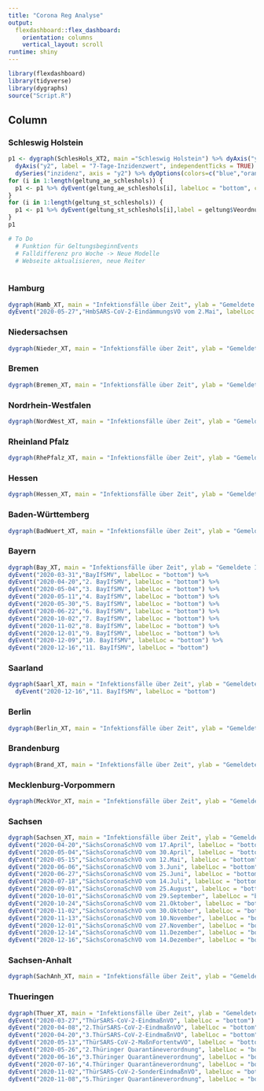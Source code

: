 ```yaml
---
title: "Corona Reg Analyse"
output: 
  flexdashboard::flex_dashboard:
    orientation: columns
    vertical_layout: scroll
runtime: shiny
---
```


```r
library(flexdashboard)
library(tidyverse)
library(dygraphs)
source("Script.R")
```

Column {data-width=650, .tabset}
-----------------------------------------------------------------------

### Schleswig Holstein

```r
p1 <- dygraph(SchlesHols_XT2, main ="Schleswig Holstein") %>% dyAxis("y", label = "Gemeldete Infektionsfälle") %>%
  dyAxis("y2", label = "7-Tage-Inzidenzwert", independentTicks = TRUE) %>%
  dySeries("inzidenz", axis = "y2") %>% dyOptions(colors=c("blue","orange"))
for (i in 1:length(geltung_ae_schleshols)) {
  p1 <- p1 %>% dyEvent(geltung_ae_schleshols[i], labelLoc = "bottom", color = "gray")
}
for (i in 1:length(geltung_st_schleshols)) {
  p1 <- p1 %>% dyEvent(geltung_st_schleshols[i],label = geltung$Veordnung[i],labelLoc = "bottom", color = "black", strokePattern = "solid")
}
p1

# To Do
  # Funktion für GeltungsbeginnEvents
  # Falldifferenz pro Woche -> Neue Modelle
  # Webseite aktualisieren, neue Reiter
  
```

### Hamburg

```r
dygraph(Hamb_XT, main = "Infektionsfälle über Zeit", ylab = "Gemeldete Infektionsfälle") %>% dyOptions(colors="orange") %>% dyEvent("2020-03-16","Allgemeinverfügung", labelLoc = "bottom") %>% dyEvent("2020-04-03","HmbSARS-CoV-2-EindämmungsVO vom 2.April", labelLoc = "bottom") %>% 
dyEvent("2020-05-27","HmbSARS-CoV-2-EindämmungsVO vom 2.Mai", labelLoc = "bottom") %>% dyEvent("2020-07-01","HmbSARS-CoV-2-EindämmungsVO vom 30.Juni", labelLoc = "bottom")

```

### Niedersachsen

```r
dygraph(Nieder_XT, main = "Infektionsfälle über Zeit", ylab = "Gemeldete Infektionsfälle") %>% dyOptions(colors="orange") %>% dyEvent("2020-03-20","CoronaVV", labelLoc = "bottom") %>% dyEvent("2020-03-28","CoronaVsozKonBeschrV", labelLoc = "bottom") %>% dyEvent("2020-04-04","CoronaVsozKonBeschrV 2", labelLoc = "bottom") %>% dyEvent("2020-04-08","CoronaVsozKonBeschrV 3", labelLoc = "bottom") %>% dyEvent("2020-04-19","CoronaVNeuIfSV", labelLoc = "bottom") %>% dyEvent("2020-05-06","CoronaVKHBeschrV", labelLoc = "bottom") %>% dyEvent("2020-05-11","CoronaVInfSchMaßnV", labelLoc = "bottom") %>% dyEvent("2020-07-13","CoronaVInfSchMaßnV 2", labelLoc = "bottom") %>% dyEvent("2020-07-18","CoronaVKHBeschrV 2", labelLoc = "bottom") %>% dyEvent("2020-10-09","CoronaVInfSchMaßnV 3", labelLoc = "bottom") %>% dyEvent("2020-10-10","CoronaVBeherbVV", labelLoc = "bottom") %>% dyEvent("2020-11-02","CoronaVInfSchMaßnV 4", labelLoc = "bottom") %>% dyEvent("2020-11-09","CoronaVQuarV", labelLoc = "bottom")


```
### Bremen

```r
dygraph(Bremen_XT, main = "Infektionsfälle über Zeit", ylab = "Gemeldete Infektionsfälle") %>% dyOptions(colors="orange") %>% dyEvent("2020-04-10","1. Coronaverordnung", labelLoc = "bottom") %>% dyEvent("2020-05-06","2. Coronaverordnung", labelLoc = "bottom") %>% dyEvent("2020-05-14","3. Coronaverordnung", labelLoc = "bottom")%>% dyEvent("2020-05-20","4. Coronaverordnung", labelLoc = "bottom") %>% dyEvent("2020-05-27","5. Coronaverordnung", labelLoc = "bottom")%>% dyEvent("2020-06-10","6. Coronaverordnung", labelLoc = "bottom") %>% dyEvent("2020-06-17","7. Coronaverordnung", labelLoc = "bottom") %>% dyEvent("2020-06-22","8. Coronaverordnung", labelLoc = "bottom") %>% dyEvent("2020-06-26","9. Coronaverordnung", labelLoc = "bottom")%>% dyEvent("2020-07-02","10. Coronaverordnung", labelLoc = "bottom") %>% dyEvent("2020-07-15","11. Coronaverordnung", labelLoc = "bottom") %>% dyEvent("2020-08-01","12. Coronaverordnung", labelLoc = "bottom") %>% dyEvent("2020-08-11","13. Coronaverordnung", labelLoc = "bottom")%>% dyEvent("2020-09-01","14. Coronaverordnung", labelLoc = "bottom")%>% dyEvent("2020-09-03","15. Coronaverordnung", labelLoc = "bottom") %>% dyEvent("2020-09-09","16. Coronaverordnung", labelLoc = "bottom") %>% dyEvent("2020-10-02","17. Coronaverordnung", labelLoc = "bottom") %>% dyEvent("2020-10-17","18. Coronaverordnung", labelLoc = "bottom") %>% dyEvent("2020-11-03","19. Coronaverordnung", labelLoc = "bottom") %>% dyEvent("2020-11-11","20. Coronaverordnung", labelLoc = "bottom") %>% dyEvent("2020-11-18","21. Coronaverordnung", labelLoc = "bottom") %>% dyEvent("2020-12-14","22. Coronaverordnung", labelLoc = "bottom") %>% dyEvent("2020-12-16","23. Coronaverordnung", labelLoc = "bottom")

```

### Nordrhein-Westfalen

```r
dygraph(NordWest_XT, main = "Infektionsfälle über Zeit", ylab = "Gemeldete Infektionsfälle") %>% dyOptions(colors="orange")  %>% dyEvent("2020-03-23","CoronaSchVO", labelLoc = "bottom") %>% dyEvent("2020-04-20","CoronaSchVO", labelLoc = "bottom") %>% dyEvent("2020-05-04","CoronaSchVO", labelLoc = "bottom") %>% dyEvent("2020-05-07","CoronaSchVO", labelLoc = "bottom") %>% dyEvent("2020-05-11","CoronaSchVO", labelLoc = "bottom") %>% dyEvent("2020-05-20","CoronaSchVO", labelLoc = "bottom") %>% dyEvent("2020-05-21","CoronaSchVO", labelLoc = "bottom") %>% dyEvent("2020-05-30","CoronaSchVO", labelLoc = "bottom") %>% dyEvent("2020-06-15","CoronaSchVO", labelLoc = "bottom") %>% dyEvent("2020-06-16","CoronaSchVO", labelLoc = "bottom") %>% dyEvent("2020-06-25","CoronaSchVO", labelLoc = "bottom") %>% dyEvent("2020-06-30","CoronaSchVO", labelLoc = "bottom") %>% dyEvent("2020-07-01","CoronaSchVO", labelLoc = "bottom") %>% dyEvent("2020-07-15","CoronaSchVO", labelLoc = "bottom") %>% dyEvent("2020-08-12","CoronaSchVO", labelLoc = "bottom") %>% dyEvent("2020-08-14","CoronaSchVO", labelLoc = "bottom") %>% dyEvent("2020-09-01","CoronaSchVO", labelLoc = "bottom") %>% dyEvent("2020-09-15","CoronaSchVO", labelLoc = "bottom") %>% dyEvent("2020-10-01","CoronaSchVO", labelLoc = "bottom") %>% dyEvent("2020-10-17","CoronaSchVO", labelLoc = "bottom") %>% dyEvent("2020-11-02","CoronaSchVO", labelLoc = "bottom") %>% dyEvent("2020-11-10","CoronaSchVO", labelLoc = "bottom") %>% dyEvent("2020-12-01","CoronaSchVO", labelLoc = "bottom") %>% dyEvent("2020-12-09","CoronaSchVO", labelLoc = "bottom") %>% dyEvent("2020-12-16","CoronaSchVO", labelLoc = "bottom") %>% dyEvent("2020-12-18","CoronaSchVO", labelLoc = "bottom")

```

### Rheinland Pfalz

```r
dygraph(RhePfalz_XT, main = "Infektionsfälle über Zeit", ylab = "Gemeldete Infektionsfälle") %>% dyOptions(colors="orange")%>% dyEvent("2020-03-20","1. CoBeLVO", labelLoc = "bottom") %>% dyEvent("2020-03-21","2. CoBeLVO", labelLoc = "bottom") %>% dyEvent("2020-03-23","3. CoBeLVO", labelLoc = "bottom") %>% dyEvent("2020-04-20","4. CoBeLVO", labelLoc = "bottom") %>% dyEvent("2020-05-03","5. CoBeLVO", labelLoc = "bottom") %>% dyEvent("2020-05-13","6. CoBeLVO", labelLoc = "bottom") %>% dyEvent("2020-05-18","7. CoBeLVO", labelLoc = "bottom") %>% dyEvent("2020-05-27","8. CoBeLVO", labelLoc = "bottom") %>% dyEvent("2020-06-10","9. CoBeLVO", labelLoc = "bottom") %>% dyEvent("2020-06-24","10. CoBeLVO", labelLoc = "bottom") %>% dyEvent("2020-09-16","11. CoBeLVO", labelLoc = "bottom") %>% dyEvent("2020-11-02","12. CoBeLVO", labelLoc = "bottom") %>% dyEvent("2020-12-01","13. CoBeLVO", labelLoc = "bottom") %>% dyEvent("2020-12-16","14. CoBeLVO", labelLoc = "bottom")

```

### Hessen

```r
dygraph(Hessen_XT, main = "Infektionsfälle über Zeit", ylab = "Gemeldete Infektionsfälle") %>% dyOptions(colors="orange") %>% dyEvent("2020-12-16","11. BayIfSMV", labelLoc = "bottom")

```

### Baden-Württemberg

```r
dygraph(BadWuert_XT, main = "Infektionsfälle über Zeit", ylab = "Gemeldete Infektionsfälle") %>% dyOptions(colors="orange") %>% dyEvent("2020-12-16","11. BayIfSMV", labelLoc = "bottom")

```

### Bayern

```r
dygraph(Bay_XT, main = "Infektionsfälle über Zeit", ylab = "Gemeldete Infektionsfälle") %>% dyOptions(colors="orange") %>% 
dyEvent("2020-03-31","BayIfSMV", labelLoc = "bottom") %>%
dyEvent("2020-04-20","2. BayIfSMV", labelLoc = "bottom") %>%
dyEvent("2020-05-04","3. BayIfSMV", labelLoc = "bottom") %>%
dyEvent("2020-05-11","4. BayIfSMV", labelLoc = "bottom") %>%
dyEvent("2020-05-30","5. BayIfSMV", labelLoc = "bottom") %>%
dyEvent("2020-06-22","6. BayIfSMV", labelLoc = "bottom") %>%
dyEvent("2020-10-02","7. BayIfSMV", labelLoc = "bottom") %>%
dyEvent("2020-11-02","8. BayIfSMV", labelLoc = "bottom") %>%
dyEvent("2020-12-01","9. BayIfSMV", labelLoc = "bottom") %>%
dyEvent("2020-12-09","10. BayIfSMV", labelLoc = "bottom") %>%
dyEvent("2020-12-16","11. BayIfSMV", labelLoc = "bottom")

```

### Saarland

```r
dygraph(Saarl_XT, main = "Infektionsfälle über Zeit", ylab = "Gemeldete Infektionsfälle") %>% dyOptions(colors="orange") %>%
  dyEvent("2020-12-16","11. BayIfSMV", labelLoc = "bottom")

```

### Berlin

```r
dygraph(Berlin_XT, main = "Infektionsfälle über Zeit", ylab = "Gemeldete Infektionsfälle") %>% dyOptions(colors="orange") %>% dyEvent("2020-12-16","11. BayIfSMV", labelLoc = "bottom")

```

### Brandenburg

```r
dygraph(Brand_XT, main = "Infektionsfälle über Zeit", ylab = "Gemeldete Infektionsfälle") %>% dyOptions(colors="orange") %>% dyEvent("2020-12-16","11. BayIfSMV", labelLoc = "bottom")

```

### Mecklenburg-Vorpommern

```r
dygraph(MeckVor_XT, main = "Infektionsfälle über Zeit", ylab = "Gemeldete Infektionsfälle") %>% dyOptions(colors="orange") %>% dyEvent("2020-12-16","11. BayIfSMV", labelLoc = "bottom")

```

### Sachsen

```r
dygraph(Sachsen_XT, main = "Infektionsfälle über Zeit", ylab = "Gemeldete Infektionsfälle") %>% dyOptions(colors="orange") %>% dyEvent("2020-04-01","SächsCoronaSchVO vom 31.März", labelLoc = "bottom") %>%
dyEvent("2020-04-20","SächsCoronaSchVO vom 17.April", labelLoc = "bottom") %>%
dyEvent("2020-05-04","SächsCoronaSchVO vom 30.April", labelLoc = "bottom") %>%
dyEvent("2020-05-15","SächsCoronaSchVO vom 12.Mai", labelLoc = "bottom") %>%
dyEvent("2020-06-06","SächsCoronaSchVO vom 3.Juni", labelLoc = "bottom") %>%
dyEvent("2020-06-27","SächsCoronaSchVO vom 25.Juni", labelLoc = "bottom") %>%
dyEvent("2020-07-18","SächsCoronaSchVO vom 14.Juli", labelLoc = "bottom") %>%
dyEvent("2020-09-01","SächsCoronaSchVO vom 25.August", labelLoc = "bottom") %>%
dyEvent("2020-10-01","SächsCoronaSchVO vom 29.September", labelLoc = "bottom") %>%
dyEvent("2020-10-24","SächsCoronaSchVO vom 21.Oktober", labelLoc = "bottom") %>%
dyEvent("2020-11-02","SächsCoronaSchVO vom 30.Oktober", labelLoc = "bottom") %>%
dyEvent("2020-11-13","SächsCoronaSchVO vom 10.November", labelLoc = "bottom") %>%
dyEvent("2020-12-01","SächsCoronaSchVO vom 27.November", labelLoc = "bottom") %>%
dyEvent("2020-12-14","SächsCoronaSchVO vom 11.Dezember", labelLoc = "bottom") %>%
dyEvent("2020-12-16","SächsCoronaSchVO vom 14.Dezember", labelLoc = "bottom") 

```

### Sachsen-Anhalt

```r
dygraph(SachAnh_XT, main = "Infektionsfälle über Zeit", ylab = "Gemeldete Infektionsfälle") %>% dyOptions(colors="orange") %>% dyEvent("2020-12-16","11. BayIfSMV", labelLoc = "bottom")

```

### Thueringen

```r
dygraph(Thuer_XT, main = "Infektionsfälle über Zeit", ylab = "Gemeldete Infektionsfälle") %>% dyOptions(colors="orange") %>% dyEvent("2020-03-25","Corona EindämmungsVO", labelLoc = "bottom") %>%
dyEvent("2020-03-27","ThürSARS-CoV-2-EindmaßnVO", labelLoc = "bottom") %>%
dyEvent("2020-04-08","2.ThürSARS-CoV-2-EindmaßnVO", labelLoc = "bottom") %>%
dyEvent("2020-04-20","3.ThürSARS-CoV-2-EindmaßnVO", labelLoc = "bottom") %>%
dyEvent("2020-05-13","ThürSARS-CoV-2-MaßnFortentwVO", labelLoc = "bottom") %>%
dyEvent("2020-05-26","2.Thüringer Quarantäneverordnung", labelLoc = "bottom") %>%
dyEvent("2020-06-16","3.Thüringer Quarantäneverordnung", labelLoc = "bottom") %>%
dyEvent("2020-07-16","4.Thüringer Quarantäneverordnung", labelLoc = "bottom") %>%
dyEvent("2020-11-02","ThürSARS-CoV-2-SonderEindmaßnVO", labelLoc = "bottom") %>%
dyEvent("2020-11-08","5.Thüringer Quarantäneverordnung", labelLoc = "bottom") 

``` 
